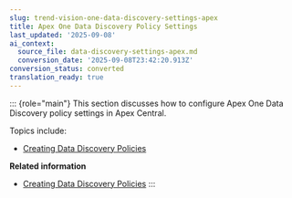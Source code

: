 ```yaml
---
slug: trend-vision-one-data-discovery-settings-apex
title: Apex One Data Discovery Policy Settings
last_updated: '2025-09-08'
ai_context:
  source_file: data-discovery-settings-apex.md
  conversion_date: '2025-09-08T23:42:20.913Z'
conversion_status: converted
translation_ready: true
---
```


::: {role="main"}
This section discusses how to configure Apex One Data Discovery policy settings in Apex Central.

Topics include:

- [Creating Data Discovery Policies](creating-data-discovery-policies.mdx)

**Related information**

- [Creating Data Discovery Policies](creating-data-discovery-policies.mdx)
:::
